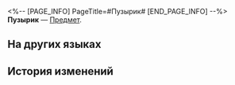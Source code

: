 <%-- [PAGE_INFO]
PageTitle=#Пузырик#
[END_PAGE_INFO] --%>
{{Предмет Инфобокс
|id          = 251002
|Изображение = Предмет Пузырик.png
|Тип         = 
|Инвентарь   = Питомец
|Редкость    = 4
|Эффект      = 
|Описание    = Как вырастить маленькую химеру? Добавить живости, амбициозности, любви к воде... Ой, получилось слишком много!
|Источник1   = [[Событие «Тюленье побоище»]]
}}
{{Описание|''«Три цели Пузырика: первое место, первое место и победа!»''}}
'''Пузырик''' — [[Предмет]].

==На других языках==
{{На других языках
|en   = Bubbles
|zhs  = 泡泡
|zht  = 泡泡
|ja   = ポポン
|ko   = 뽀글이
|es   = Burbujita
|fr   = Bubulle
|ru   = Пузырик
|th   = ฟองบุ๋ง
|vi   = Bong Bóng
|de   = Bubble
|id   = Boba
|pt   = Bolhinha
}}

==История изменений==
{{История изменений|3.5}}